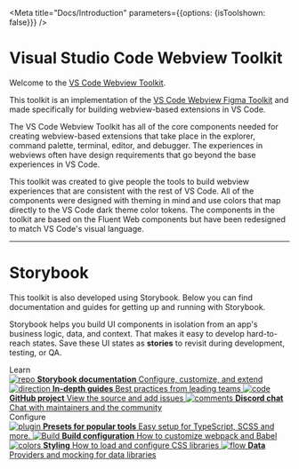
<Meta title="Docs/Introduction" parameters={{options: {isToolshown: false}}} />

<style>{`
  .subheading {
    --mediumdark: '#999999';
    font-weight: 900;
    font-size: 13px;
    color: #999;
    letter-spacing: 6px;
    line-height: 24px;
    text-transform: uppercase;
    margin-bottom: 12px;
    margin-top: 40px;
  }

  .link-list {
    display: grid;
    grid-template-columns: 1fr;
    grid-template-rows: 1fr 1fr;
    row-gap: 10px;
  }

  @media (min-width: 620px) {
    .link-list {
      row-gap: 20px;
      column-gap: 20px;
      grid-template-columns: 1fr 1fr;
    }
  }

  @media all and (-ms-high-contrast:none) {
  	.link-list {
      display: -ms-grid;
      -ms-grid-columns: 1fr 1fr;
      -ms-grid-rows: 1fr 1fr;
    }
  }

  .link-item {
    display: block;
    padding: 20px 30px 20px 15px;
    border: 1px solid #00000040;
    border-radius: 5px;
    transition: background 150ms ease-out, border 150ms ease-out, transform 150ms ease-out;
    color: #000;
    display: flex;
    align-items: flex-start;
  }

  .link-item:hover {
    border-color: hsla(212, 98%, 55%, 0.314);
    color: hsla(212, 98%, 55%, 0.95);
    transform: translate3d(0, -3px, 0);
    box-shadow: rgba(0, 0, 0, 0.08) 0 3px 10px 0;
  }

  .link-item:active {
    border-color: hsla(208, 98%, 55%);
    transform: translate3d(0, 0, 0);
  }

  .link-item strong {
    font-weight: 700;
    display: block;
    margin-bottom: 2px;
  }
  
  .link-item img {
    height: 40px;
    width: 40px;
    margin-right: 15px;
    flex: none;
  }

  .link-item span {
    font-size: 14px;
    line-height: 20px;
  }
`}</style>

# Visual Studio Code Webview Toolkit

Welcome to the [VS Code Webview Toolkit](https://github.com/microsoft/vscode-webview-toolkit).

This toolkit is an implementation of the [VS Code Webview Figma Toolkit](https://www.figma.com/file/KO1yufOeApPEMymIxJ3dTf/VS-Code-Webview-Toolkit?node-id=0%3A1)
and made specifically for building webview-based extensions in VS Code.

The VS Code Webview Toolkit has all of the core components needed for creating webview-based
extensions that take place in the explorer, command palette, terminal, editor, and debugger.
The experiences in webviews often have design requirements that go beyond the base experiences
in VS Code.

This toolkit was created to give people the tools to build webview experiences that are consistent
with the rest of VS Code. All of the components were designed with theming in mind and use colors
that map directly to the VS Code dark theme color tokens. The components in the toolkit are based
on the Fluent Web components but have been redesigned to match VS Code's visual language.

---

# Storybook

This toolkit is also developed using Storybook. Below you can find documentation and
guides for getting up and running with Storybook.

Storybook helps you build UI components in isolation from an app's business logic, data, and context.
That makes it easy to develop hard-to-reach states. Save these UI states as **stories** to revisit during
development, testing, or QA.

<div class="subheading">Learn</div>

<div class="link-list">
	<a class="link-item" href="https://storybook.js.org/docs" target="_blank">
		<img src={Repo} alt="repo" />
		<span class="link-list-text">
			<strong>Storybook documentation</strong>
			Configure, customize, and extend
		</span>
	</a>
	<a class="link-item" href="https://www.learnstorybook.com" target="_blank">
		<img src={Direction} alt="direction" />
		<span class="link-list-text">
			<strong>In-depth guides</strong>
			Best practices from leading teams
		</span>
	</a>
	<a
		class="link-item"
		href="https://github.com/storybookjs/storybook"
		target="_blank">
		<img src={Code} alt="code" />
		<span class="link-list-text">
			<strong>GitHub project</strong>
			View the source and add issues
		</span>
	</a>
	<a class="link-item" href="https://discord.gg/UUt2PJb" target="_blank">
		<img src={Comments} alt="comments" />
		<span class="link-list-text">
			<strong>Discord chat</strong>
			Chat with maintainers and the community
		</span>
	</a>
</div>

<div class="subheading">Configure</div>

<div class="link-list">
	<a
		class="link-item"
		href="https://storybook.js.org/docs/react/api/presets"
		target="_blank">
		<img src={Plugin} alt="plugin" />
		<span class="link-list-text">
			<strong>Presets for popular tools</strong>
			Easy setup for TypeScript, SCSS and more.
		</span>
	</a>
	<a
		class="link-item"
		href="https://storybook.js.org/docs/react/configure/webpack"
		target="_blank">
		<img src={StackAlt} alt="Build" />
		<span class="link-list-text">
			<strong>Build configuration</strong>
			How to customize webpack and Babel
		</span>
	</a>
	<a
		class="link-item"
		href="https://storybook.js.org/docs/react/configure/styling-and-css"
		target="_blank">
		<img src={Colors} alt="colors" />
		<span class="link-list-text">
			<strong>Styling</strong>
			How to load and configure CSS libraries
		</span>
	</a>
	<a
		class="link-item"
		href="https://storybook.js.org/docs/react/get-started/setup#configure-storybook-for-your-stack"
		target="_blank">
		<img src={Flow} alt="flow" />
		<span class="link-list-text">
			<strong>Data</strong>
			Providers and mocking for data libraries
		</span>
	</a>
</div>
